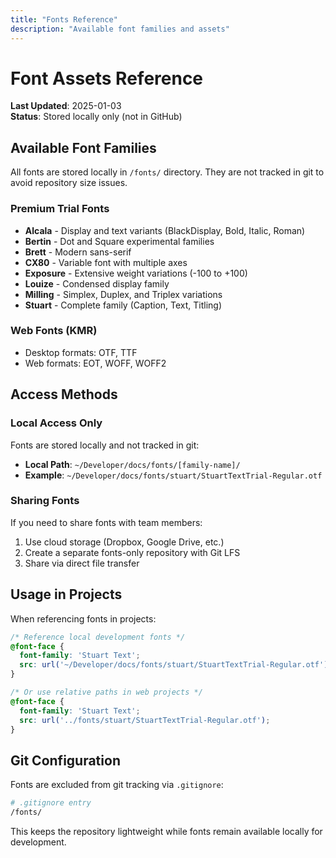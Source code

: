 ```yaml
---
title: "Fonts Reference"
description: "Available font families and assets"
---
```


# Font Assets Reference
**Last Updated**: 2025-01-03  
**Status**: Stored locally only (not in GitHub)

## Available Font Families

All fonts are stored locally in `/fonts/` directory. They are not tracked in git to avoid repository size issues.

### Premium Trial Fonts
- **Alcala** - Display and text variants (BlackDisplay, Bold, Italic, Roman)
- **Bertin** - Dot and Square experimental families
- **Brett** - Modern sans-serif
- **CX80** - Variable font with multiple axes
- **Exposure** - Extensive weight variations (-100 to +100)
- **Louize** - Condensed display family
- **Milling** - Simplex, Duplex, and Triplex variations
- **Stuart** - Complete family (Caption, Text, Titling)

### Web Fonts (KMR)
- Desktop formats: OTF, TTF
- Web formats: EOT, WOFF, WOFF2

## Access Methods

### Local Access Only
Fonts are stored locally and not tracked in git:
- **Local Path**: `~/Developer/docs/fonts/[family-name]/`
- **Example**: `~/Developer/docs/fonts/stuart/StuartTextTrial-Regular.otf`

### Sharing Fonts
If you need to share fonts with team members:
1. Use cloud storage (Dropbox, Google Drive, etc.)
2. Create a separate fonts-only repository with Git LFS
3. Share via direct file transfer

## Usage in Projects
When referencing fonts in projects:
```css
/* Reference local development fonts */
@font-face {
  font-family: 'Stuart Text';
  src: url('~/Developer/docs/fonts/stuart/StuartTextTrial-Regular.otf');
}

/* Or use relative paths in web projects */
@font-face {
  font-family: 'Stuart Text';
  src: url('../fonts/stuart/StuartTextTrial-Regular.otf');
}
```

## Git Configuration
Fonts are excluded from git tracking via `.gitignore`:
```bash
# .gitignore entry
/fonts/
```

This keeps the repository lightweight while fonts remain available locally for development.
